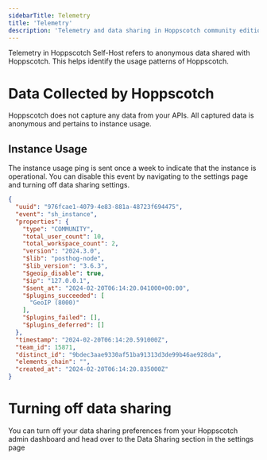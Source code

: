 ```yaml
---
sidebarTitle: Telemetry
title: 'Telemetry'
description: 'Telemetry and data sharing in Hoppscotch community edition'
---
```


Telemetry in Hoppscotch Self-Host refers to anonymous data shared with Hoppscotch. This helps identify the usage patterns of Hoppscotch.

# Data Collected by Hoppscotch

Hoppscotch does not capture any data from your APIs. All captured data is anonymous and pertains to instance usage.

## Instance Usage

The instance usage ping is sent once a week to indicate that the instance is operational. You can disable this event by navigating to the settings page and turning off data sharing settings.

```json
{
  "uuid": "976fcae1-4079-4e83-881a-48723f694475",
  "event": "sh_instance",
  "properties": {
    "type": "COMMUNITY",
    "total_user_count": 10,
    "total_workspace_count": 2,
    "version": "2024.3.0",
    "$lib": "posthog-node",
    "$lib_version": "3.6.3",
    "$geoip_disable": true,
    "$ip": "127.0.0.1",
    "$sent_at": "2024-02-20T06:14:20.041000+00:00",
    "$plugins_succeeded": [
      "GeoIP (8000)"
    ],
    "$plugins_failed": [],
    "$plugins_deferred": []
  },
  "timestamp": "2024-02-20T06:14:20.591000Z",
  "team_id": 15871,
  "distinct_id": "9bdec3aae9330af51ba91313d3de99b46ae928da",
  "elements_chain": "",
  "created_at": "2024-02-20T06:14:20.835000Z"
}

```

# Turning off data sharing

You can turn off your data sharing preferences from your Hoppscotch admin dashboard and head over to the Data Sharing section in the settings page
